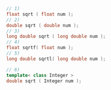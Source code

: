 ```cpp
// 1)
float sqrt ( float num );
// 2)
double sqrt ( double num );
// 3)
long double sqrt ( long double num );
// 4)
float sqrtf( float num );
// 5)
long double sqrtl( long double num );
```
```cpp title="Additional Overloads"
// 6)
template< class Integer >
double sqrt ( Integer num );
```